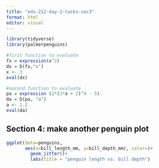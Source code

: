 ```yaml
---
title: "eds-212-day-2-tasks-sec3"
format: html
editor: visual
---
```

```r
library(tidyverse)
library(palmerpenguins)

#first function to evaluate
fx = expression(x^2)
dx = D(fx,"x")
x <- 3
eval(dx)

#second function to evaluate 
pa = expression (2*(3*a + 2)^4 - 5)
da = D(pa, "a")
a <- 1.2
eval(da)


```
## Section 4: make another penguin plot 

```r

ggplot(data=penguins, 
       aes(x=bill_length_mm, y=bill_depth_mm), color=)+
         geom_jitter()+
         labs(title = "penguin length vs. bill depth")

```



